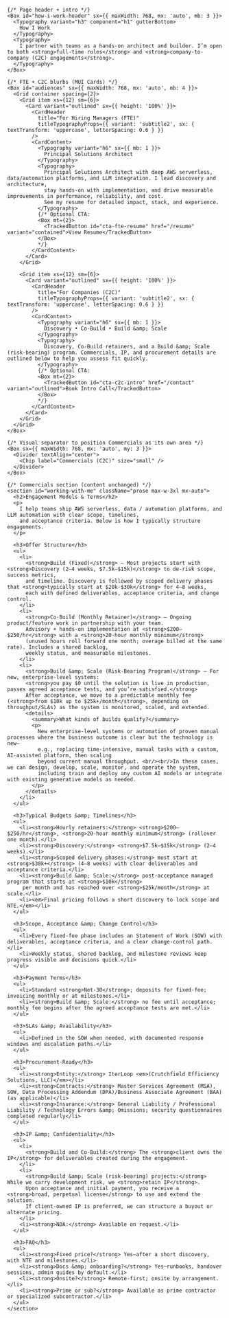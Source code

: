 
<Prose>
  <MDXClient>

    {/* Page header + intro */}
    <Box id="how-i-work-header" sx={{ maxWidth: 768, mx: 'auto', mb: 3 }}>
      <Typography variant="h3" component="h1" gutterBottom>
        How I Work
      </Typography>
      <Typography>
        I partner with teams as a hands-on architect and builder. I’m open to both <strong>full-time roles</strong> and <strong>company-to-company (C2C) engagements</strong>.
      </Typography>
    </Box>

    {/* FTE + C2C blurbs (MUI Cards) */}
    <Box id="audiences" sx={{ maxWidth: 768, mx: 'auto', mb: 4 }}>
      <Grid container spacing={2}>
        <Grid item xs={12} sm={6}>
          <Card variant="outlined" sx={{ height: '100%' }}>
            <CardHeader
              title="For Hiring Managers (FTE)"
              titleTypographyProps={{ variant: 'subtitle2', sx: { textTransform: 'uppercase', letterSpacing: 0.6 } }}
            />
            <CardContent>
              <Typography variant="h6" sx={{ mb: 1 }}>
                Principal Solutions Architect
              </Typography>
              <Typography>
                Principal Solutions Architect with deep AWS serverless, data/automation platforms, and LLM integration. I lead discovery and architecture,
                stay hands-on with implementation, and drive measurable improvements in performance, reliability, and cost.
                See my resume for detailed impact, stack, and experience.
              </Typography>
              {/* Optional CTA:
              <Box mt={2}>
                <TrackedButton id="cta-fte-resume" href="/resume" variant="contained">View Resume</TrackedButton>
              </Box>
              */}
            </CardContent>
          </Card>
        </Grid>

        <Grid item xs={12} sm={6}>
          <Card variant="outlined" sx={{ height: '100%' }}>
            <CardHeader
              title="For Companies (C2C)"
              titleTypographyProps={{ variant: 'subtitle2', sx: { textTransform: 'uppercase', letterSpacing: 0.6 } }}
            />
            <CardContent>
              <Typography variant="h6" sx={{ mb: 1 }}>
                Discovery • Co-Build • Build &amp; Scale
              </Typography>
              <Typography>
                Discovery, Co-Build retainers, and a Build &amp; Scale (risk-bearing) program. Commercials, IP, and procurement details are outlined below to help you assess fit quickly.
              </Typography>
              {/* Optional CTA:
              <Box mt={2}>
                <TrackedButton id="cta-c2c-intro" href="/contact" variant="outlined">Book Intro Call</TrackedButton>
              </Box>
              */}
            </CardContent>
          </Card>
        </Grid>
      </Grid>
    </Box>

    {/* Visual separator to position Commercials as its own area */}
    <Box sx={{ maxWidth: 768, mx: 'auto', my: 3 }}>
      <Divider textAlign="center">
        <Chip label="Commercials (C2C)" size="small" />
      </Divider>
    </Box>

    {/* Commercials section (content unchanged) */}
    <section id="working-with-me" className="prose max-w-3xl mx-auto">
      <h2>Engagement Models & Terms</h2>
      <p>
        I help teams ship AWS serverless, data / automation platforms, and LLM automation with clear scope, timelines,
        and acceptance criteria. Below is how I typically structure engagements.
      </p>

      <h3>Offer Structure</h3>
      <ul>
        <li>
          <strong>Build (Fixed)</strong> — Most projects start with <strong>Discovery (2–4 weeks, $7.5k–$15k)</strong> to de-risk scope, success metrics,
          and timeline. Discovery is followed by scoped delivery phases that <strong>typically start at $20k-$30k</strong> for 4–8 weeks,
          each with defined deliverables, acceptance criteria, and change control.
        </li>
        <li>
          <strong>Co-Build (Monthly Retainer)</strong> — Ongoing product/feature work in partnership with your team.
          Advisory + hands-on implementation at <strong>$200–$250/hr</strong> with a <strong>20-hour monthly minimum</strong>
          (unused hours roll forward one month; overage billed at the same rate). Includes a shared backlog,
          weekly status, and measurable milestones.
        </li>
        <li>
          <strong>Build &amp; Scale (Risk-Bearing Program)</strong> — For new, enterprise-level systems:
          <strong>you pay $0 until the solution is live in production, passes agreed acceptance tests, and you’re satisfied.</strong>
          After acceptance, we move to a predictable monthly fee (<strong>from $10k up to $25k+/month</strong>, depending on throughput/SLAs) as the system is monitored, scaled, and extended.
          <details>
            <summary>What kinds of builds qualify?</summary>
            <p>
              New enterprise-level systems or automation of proven manual processes where the business outcome is clear but the technology is new—
              e.g., replacing time-intensive, manual tasks with a custom, AI-assisted platform, then scaling
              beyond current manual throughput. <br/><br/>In these cases, we can design, develop, scale, monitor, and operate the system,
              including train and deploy any custom AI models or integrate with existing generative models as needed. 
            </p>
          </details>
        </li>
      </ul>

      <h3>Typical Budgets &amp; Timelines</h3>
      <ul>
        <li><strong>Hourly retainers:</strong> <strong>$200–$250/hr</strong>, <strong>20-hour monthly minimum</strong> (rollover one month).</li>
        <li><strong>Discovery:</strong> <strong>$7.5k–$15k</strong> (2–4 weeks).</li>
        <li><strong>Scoped delivery phases:</strong> most start at <strong>$30k+</strong> (4–8 weeks) with clear deliverables and acceptance criteria.</li>
        <li><strong>Build &amp; Scale:</strong> post-acceptance managed program that starts at <strong>$10k</strong>
         per month and has reached over <strong>$25k/month</strong> at scale.</li>
        <li><em>Final pricing follows a short discovery to lock scope and NTE.</em></li>
      </ul>

      <h3>Scope, Acceptance &amp; Change Control</h3>
      <ul>
        <li>Every fixed-fee phase includes an Statement of Work (SOW) with deliverables, acceptance criteria, and a clear change-control path.</li>
        <li>Weekly status, shared backlog, and milestone reviews keep progress visible and decisions quick.</li>
      </ul>

      <h3>Payment Terms</h3>
      <ul>
        <li>Standard <strong>Net-30</strong>; deposits for fixed-fee; invoicing monthly or at milestones.</li>
        <li><strong>Build &amp; Scale:</strong> no fee until acceptance; monthly fee begins after the agreed acceptance tests are met.</li>
      </ul>

      <h3>SLAs &amp; Availability</h3>
      <ul>
        <li>Defined in the SOW when needed, with documented response windows and escalation paths.</li>
      </ul>

      <h3>Procurement-Ready</h3>
      <ul>
        <li><strong>Entity:</strong> IterLoop <em>(Crutchfield Efficiency Solutions, LLC)</em></li>
        <li><strong>Contracts:</strong> Master Services Agreement (MSA), SOW, Data Processing Addendum (DPA)/Business Associate Agreement (BAA) (as applicable)</li>
        <li><strong>Insurance:</strong> General Liability / Professional Liability / Technology Errors &amp; Omissions; security questionnaires completed regularly</li>
      </ul>

      <h3>IP &amp; Confidentiality</h3>
      <ul>
        <li>
          <strong>Build and Co-Build:</strong> The <strong>client owns the IP</strong> for deliverables created during the engagement.
        </li>
        <li>
          <strong>Build &amp; Scale (risk-bearing) projects:</strong> While we carry development risk, we <strong>retain IP</strong>.
          Upon acceptance and initial payment, you receive a <strong>broad, perpetual license</strong> to use and extend the solution.
          If client-owned IP is preferred, we can structure a buyout or alternate pricing.
        </li>
        <li><strong>NDA:</strong> Available on request.</li>
      </ul>

      <h3>FAQ</h3>
      <ul>
        <li><strong>Fixed price?</strong> Yes—after a short discovery, with NTE and milestones.</li>
        <li><strong>Docs &amp; onboarding?</strong> Yes—runbooks, handover sessions, admin guides by default.</li>
        <li><strong>Onsite?</strong> Remote-first; onsite by arrangement.</li>
        <li><strong>Prime or sub?</strong> Available as prime contractor or specialized subcontractor.</li>
      </ul>
    </section>

  </MDXClient>
</Prose>
